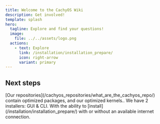 ```yaml
---
title: Welcome to the CachyOS Wiki
description: Get involved!
template: splash
hero:
  tagline: Explore and find your questions!
  image:
    file: ../../assets/logo.png
  actions:
    - text: Explore
      link: /installation/installation_prepare/
      icon: right-arrow
      variant: primary
---
```



## Next steps

<CardGrid stagger>
  <Card title="How does CachyOS improve the performance?" icon="pencil">
    [Our repositories](/cachyos_repositories/what_are_the_cachyos_repo/) contain optimized packages, and our optimized kernels..
  </Card>
  <Card title="Installation" icon="add-document">
    We have 2 installers: GUI & CLI. With the ability to [install](/installation/installation_prepare/) with or without an available internet connection.
  </Card>
</CardGrid>
